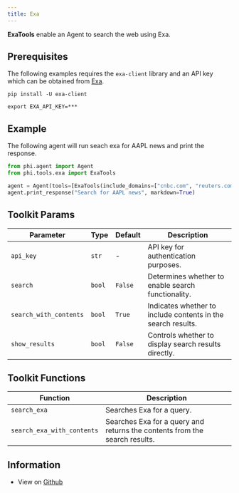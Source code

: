 ```yaml
---
title: Exa
---
```


**ExaTools** enable an Agent to search the web using Exa.

## Prerequisites

The following examples requires the `exa-client` library and an API key which can be obtained from [Exa](https://exa.ai).

```shell
pip install -U exa-client
```

```shell
export EXA_API_KEY=***
```

## Example

The following agent will run seach exa for AAPL news and print the response.

```python cookbook/tools/exa_tools.py
from phi.agent import Agent
from phi.tools.exa import ExaTools

agent = Agent(tools=[ExaTools(include_domains=["cnbc.com", "reuters.com", "bloomberg.com"])], show_tool_calls=True)
agent.print_response("Search for AAPL news", markdown=True)
```

## Toolkit Params

| Parameter | Type | Default | Description |
|-----------|------|---------|-------------|
| `api_key` | `str` | - | API key for authentication purposes. |
| `search` | `bool` | `False` | Determines whether to enable search functionality. |
| `search_with_contents` | `bool` | `True` | Indicates whether to include contents in the search results. |
| `show_results` | `bool` | `False` | Controls whether to display search results directly. |

## Toolkit Functions

| Function | Description |
|----------|-------------|
| `search_exa` | Searches Exa for a query. |
| `search_exa_with_contents` | Searches Exa for a query and returns the contents from the search results. |

## Information

- View on [Github](https://github.com/phidatahq/agno/blob/main/phi/tools/exa.py)
